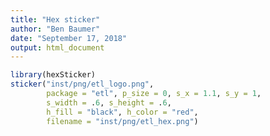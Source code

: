 ```yaml
---
title: "Hex sticker"
author: "Ben Baumer"
date: "September 17, 2018"
output: html_document
---
```



```r
library(hexSticker)
sticker("inst/png/etl_logo.png",
        package = "etl", p_size = 0, s_x = 1.1, s_y = 1,
        s_width = .6, s_height = .6,
        h_fill = "black", h_color = "red",
        filename = "inst/png/etl_hex.png")
```
